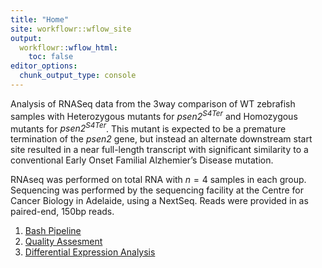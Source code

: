 ```yaml
---
title: "Home"
site: workflowr::wflow_site
output:
  workflowr::wflow_html:
    toc: false
editor_options:
  chunk_output_type: console
---
```


Analysis of RNASeq data from the 3way comparison of WT zebrafish samples with Heterozygous mutants for *psen2^S4Ter^* and Homozygous mutants for *psen2^S4Ter^*.
This mutant is expected to be a premature termination of the *psen2* gene, but instead an alternate downstream start site resulted in a near full-length transcript with significant similarity to a conventional Early Onset Familial Alzhemier's Disease mutation.

RNAseq was performed on total RNA with $n=4$ samples in each group.
Sequencing was performed by the sequencing facility at the Centre for Cancer Biology in Adelaide, using a NextSeq.
Reads were provided in as paired-end, 150bp reads.

1. [Bash Pipeline](0_bashPipeline.html)
2. [Quality Assesment](1_QC.html)
3. [Differential Expression Analysis](2_DifferentialExpression.html)